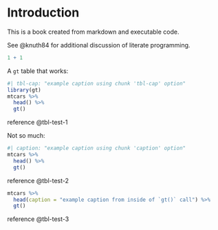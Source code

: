 # Introduction

This is a book created from markdown and executable code.

See @knuth84 for additional discussion of literate programming.

```r
1 + 1
```

A `gt` table that works:

```r
#| tbl-cap: "example caption using chunk 'tbl-cap' option"
library(gt)
mtcars %>%
  head() %>% 
  gt()
```

reference @tbl-test-1

Not so much: 

```r
#| caption: "example caption using chunk 'caption' option"
mtcars %>%
  head() %>% 
  gt()
```

reference @tbl-test-2



```r
mtcars %>%
  head(caption = "example caption from inside of `gt()` call") %>% 
  gt()
```

reference @tbl-test-3
